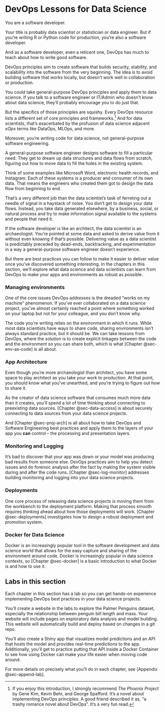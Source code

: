 # DevOps Lessons for Data Science {#sec-1-intro}

You are a software developer.

Your title is probably data scientist or statistician or data engineer.
But if you're writing R or Python code for production, you're also a
software developer.

And as a software developer, even a reticent one, DevOps has much to
teach about how to write good software.

DevOps principles aim to create software that builds security,
stability, and scalability into the software from the very beginning.
The idea is to avoid building software that works locally, but doesn't
work well in collaboration or production.

You could take general-purpose DevOps principles and apply them to data
science. If you talk to a software engineer or IT/Admin who doesn't know
about data science, they'll probably encourage you to do just that.

But the specifics of those principles are squishy. Every DevOps resource
lists a different set of core principles and
frameworks.[^1-0-sec-intro-1] And for data scientists, that's
exacerbated by the profusion of data science adjacent *xOps* terms like
DataOps, MLOps, and more.

[^1-0-sec-intro-1]: If you enjoy this introduction, I strongly recommend
    *The Phoenix Project* by Gene Kim, Kevin Behr, and George Spafford.
    It's a novel about implementing DevOps principles. A good friend
    described it as, "a trashy romance novel about DevOps". It's a very
    fun read.

Moreover, you're writing code for data science, not general-purpose
software engineering.

A general-purpose software engineer designs software to fill a
particular need. They get to dream up data structures and data flows
from scratch, figuring out how to move data to fill the holes in the
existing system.

Think of some examples like Microsoft Word, electronic health records,
and Instagram. Each of these systems is a producer and consumer of its
own data. That means the engineers who created them got to design the
data flow from beginning to end.

That's a very different job than the data scientist's task of ferreting
out a needle of signal in a haystack of noise. You don't get to design
your data flows. Instead, you take data generated elsewhere, by a
business, social, or natural process and try to make information signal
available to the systems and people that need it.

If the software developer is like an architect, the data scientist is an
archaeologist. You're pointed at some data and asked to derive value
from it without even knowing if that's possible. Delivering value as a
data scientist is predictably preceded by dead-ends, backtracking, and
experimentation in a way a general-purpose software engineer doesn't
experience.

But there are best practices you can follow to make it easier to deliver
value once you've discovered something interesting. In the chapters in
this section, we'll explore what data science and data scientists can
learn from DevOps to make your apps and environments as robust as
possible.

### Managing environments

One of the core issues DevOps addresses is the dreaded "works on my
machine" phenomenon. If you've ever collaborated on a data science
project, you've almost certainly reached a point where something worked
on your laptop but not for your colleague, and you don't know why*.*

The code you're writing relies on the environment in which it runs.
While most data scientists have ways to share code, sharing environments
isn't always standard practice, but it should be. We can take lessons
from DevOps, where the solution is to create explicit linkages between
the code and the environment so you can share both, which is what
[Chapter @sec-env-as-code] is all about.

### App Architecture

Even though you're more archaeologist than architect, you have some
space to play architect as you take your work to production. At that
point, you should know what you've unearthed, and you're trying to
figure out how to share it.

As the creator of data science software that consumes much more data
than it creates, you'll spend a lot of time thinking about connecting to
preexisting data sources. [Chapter @sec-data-access] is about securely
connecting to data sources from your data science projects.

And [Chapter @sec-proj-arch] is all about how to take DevOps and
Software Engineering best practices and apply them to the layers of your
app you **can** control -- the processing and presentation layers.

### Monitoring and Logging

It's bad to discover that your app was down or your model was producing
bad results from someone else. DevOps practices aim to help you detect
issues and do forensic analysis after the fact by making the system
visible during and after the code runs. [Chapter @sec-log-monitor]
addresses building monitoring and logging into your data science
projects.

### Deployments

One core process of releasing data science projects is moving them from
the workbench to the deployment platform. Making that process smooth
requires thinking ahead about how those deployments will work. [Chapter
@sec-deployments] investigates how to design a robust deployment and
promotion system.

### Docker for Data Science

Docker is an increasingly popular tool in the software development and
data science world that allows for the easy capture and sharing of the
environment around code. Docker is increasingly popular in data science
contexts, so [Chapter @sec-docker] is a basic introduction to what
Docker is and how to use it.

## Labs in this section

Each chapter in this section has a lab so you can get hands-on
experience implementing DevOps best practices in your data science
projects.

You'll create a website in the labs to explore the Palmer Penguins
dataset, especially the relationship between penguin bill length and
mass. Your website will include pages on exploratory data analysis and
model building. This website will automatically build and deploy based
on changes in a git repo.

You'll also create a Shiny app that visualizes model predictions and an
API that hosts the model and provides real-time predictions to the app.
Additionally, you'll get to practice putting that API inside a Docker
Container to see how using Docker can make your life easier when moving
code around.

For more details on precisely what you'll do in each chapter, see
[Appendix @sec-append-lab].
